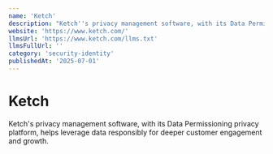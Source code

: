 ```yaml
---
name: 'Ketch'
description: "Ketch''s privacy management software, with its Data Permissioning privacy platform, helps leverage data responsibly for deeper customer engagement and growth."
website: 'https://www.ketch.com/'
llmsUrl: 'https://www.ketch.com/llms.txt'
llmsFullUrl: ''
category: 'security-identity'
publishedAt: '2025-07-01'
---
```


# Ketch

Ketch's privacy management software, with its Data Permissioning privacy platform, helps leverage data responsibly for deeper customer engagement and growth.
